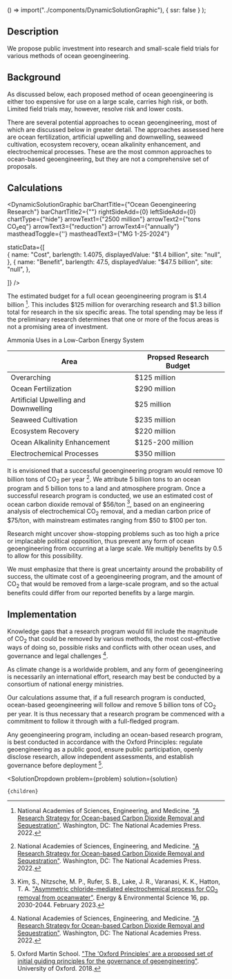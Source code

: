 

  () => import("../components/DynamicSolutionGraphic"),
  { ssr: false }
);

## Description

We propose public investment into research and small-scale field trials for various methods of ocean geoengineering.

## Background

As discussed below, each proposed method of ocean geoengineering is either too expensive for use on a large scale, carries high risk, or both. Limited field trials may, however, resolve risk and lower costs.

There are several potential approaches to ocean geoengineering, most of which are discussed below in greater detail. The approaches assessed here are ocean fertilization, artificial upwelling and downwelling, seaweed cultivation, ecosystem recovery, ocean alkalinity enhancement, and electrochemical processes. These are the most common approaches to ocean-based geoengineering, but they are not a comprehensive set of proposals.

## Calculations

<DynamicSolutionGraphic
  barChartTitle={"Ocean Geoengineering Research"}
  barChartTitle2={""}
  rightSideAdd={0}
  leftSideAdd={0}
  chartType={"hide"}
  arrowText1={"2500 million"}
  arrowText2={"tons CO₂eq"}
  arrowText3={"reduction"}
  arrowText4={"annually"}
  mastheadToggle={''}
  mastheadText3={"MG 1-25-2024"}
 
 
  staticData={[  
     {
      name: "Cost",
      barlength: 1.4075,
      displayedValue: "$1.4 billion",
      site: "null",
    },
         {
      name: "Benefit",
      barlength: 47.5,
      displayedValue: "$47.5 billion",
      site: "null",
    },
       
  ]}
/>

The estimated budget for a full ocean geoengineering program is $1.4 billion [^"1"]. This includes $125 million for overarching research and $1.3 billion total for research in the six specific areas. The total spending may be less if the preliminary research determines that one or more of the focus areas is not a promising area of investment.

<div className="table-title"> Ammonia Uses in a Low-Carbon Energy System </div>
<div className="table-wrapper">

| Area | Propsed Research Budget |
| --- | --- |
| Overarching | $125 million | 
| Ocean Fertilization | $290 million | 
| Artificial Upwelling and Downwelling | $25 million | 
| Seaweed Cultivation | $235 million | 
| Ecosystem Recovery | $220 million | 
| Ocean Alkalinity Enhancement | $125-200 million | 
| Electrochemical Processes | $350 million | 

</div>

It is envisioned that a successful geoengineering program would remove 10 billion tons of CO<sub>2</sub> per year [^"1"]. We attribute 5 billion tons to an ocean program and 5 billion tons to a land and atmosphere program. Once a successful research program is conducted, we use an estimated cost of ocean carbon dioxide removal of $56/ton [^"2"], based on an engineering analysis of electrochemical CO<sub>2</sub> removal, and a median carbon price of $75/ton, with mainstream estimates ranging from $50 to $100 per ton.

Research might uncover show-stopping problems such as too high a price or implacable political opposition, thus prevent any form of ocean geoengineering from occurring at a large scale. We multiply benefits by 0.5 to allow for this possibility.

We must emphasize that there is great uncertainty around the probability of success, the ultimate cost of a geoengineering program, and the amount of CO<sub>2</sub> that would be removed from a large-scale program, and so the actual benefits could differ from our reported benefits by a large margin.

## Implementation

Knowledge gaps that a research program would fill include the magnitude of CO<sub>2</sub> that could be removed by various methods, the most cost-effective ways of doing so, possible risks and conflicts with other ocean uses, and governance and legal challenges [^"1"].

As climate change is a worldwide problem, and any form of geoengineering is necessarily an international effort, research may best be conducted by a consortium of national energy ministries.

Our calculations assume that, if a full research program is conducted, ocean-based geoengineering will follow and remove 5 billion tons of CO<sub>2</sub> per year. It is thus necessary that a research program be commenced with a commitment to follow it through with a full-fledged program.

Any geoengineering program, including an ocean-based research program, is best conducted in accordance with the Oxford Principles: regulate geoengineering as a public good, ensure public participation, openly disclose research, allow independent assessments, and establish governance before deployment [^"3"].

[^"1"]: National Academies of Sciences, Engineering, and Medicine. ["A Research Strategy for Ocean-based Carbon Dioxide Removal and Sequestration"](https://doi.org/10.17226/26278). Washington, DC: The National Academies Press. 2022.

[^"2"]: Kim, S., Nitzsche, M. P., Rufer, S. B., Lake, J. R., Varanasi, K. K., Hatton, T. A. ["Asymmetric chloride-mediated electrochemical process for CO<sub>2</sub> removal from oceanwater"](https://pubs.rsc.org/en/Content/ArticleLanding/2023/EE/D2EE03804H). Energy & Environmental Science 16, pp. 2030-2044. February 2023.

[^"3"]: Oxford Martin School. ["The 'Oxford Principles' are a proposed set of initial guiding principles for the governance of geoengineering"](https://www.geoengineering.ox.ac.uk/www.geoengineering.ox.ac.uk/oxford-principles/principles/). University of Oxford. 2018.

  <SolutionDropdown 
    problem={problem} 
    solution={solution}
  >
    {children}
  </SolutionDropdown>